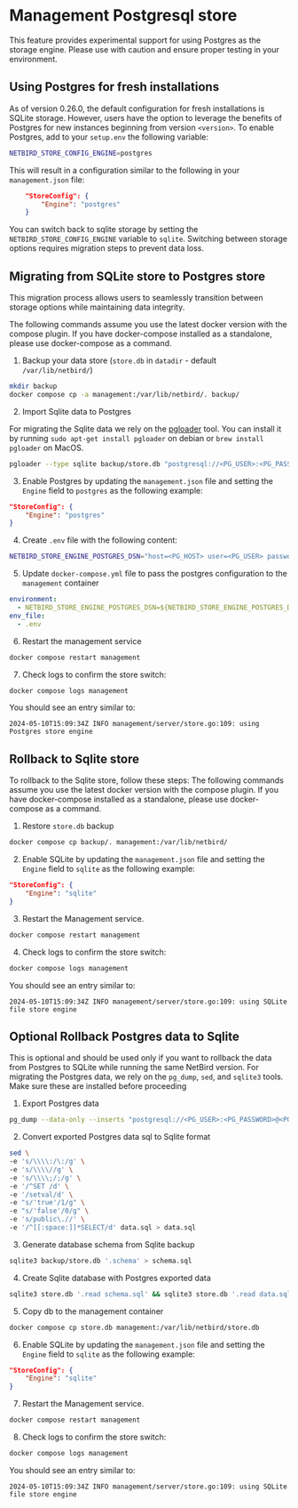 # Management Postgresql store

<Note>
This feature provides experimental support for using Postgres as the storage engine. Please use with caution and ensure proper testing in your environment.
</Note>

## Using Postgres for fresh installations

As of version 0.26.0, the default configuration for fresh installations is SQLite storage.
However, users have the option to leverage the benefits of Postgres for new instances beginning from version `<version>`.
To enable Postgres, add to your `setup.env` the following variable:
```bash
NETBIRD_STORE_CONFIG_ENGINE=postgres
```
This will result in a configuration similar to the following in your `management.json` file:
```json
    "StoreConfig": {
        "Engine": "postgres"
    }
```
You can switch back to sqlite storage by setting the `NETBIRD_STORE_CONFIG_ENGINE` variable to `sqlite`.
<Note>
    Switching between storage options requires migration steps to prevent data loss.
</Note>


## Migrating from SQLite store to Postgres store
This migration process allows users to seamlessly transition between storage options while maintaining data integrity.

<Note>
    The following commands assume you use the latest docker version with the compose plugin. If you have docker-compose installed as a standalone, please use docker-compose as a command.
</Note>

1. Backup your data store (`store.db` in `datadir` - default `/var/lib/netbird/`)
```bash
mkdir backup
docker compose cp -a management:/var/lib/netbird/. backup/
```

2. Import Sqlite data to Postgres

For migrating the Sqlite data we rely on the [pgloader](https://github.com/dimitri/pgloader) tool. You can install it by running
`sudo apt-get install pgloader` on debian or `brew install pgloader` on MacOS.

```bash
pgloader --type sqlite backup/store.db "postgresql://<PG_USER>:<PG_PASSWORD>@<PG_HOST>:<PG_PORT>/<PG_DB_NAME>"
```

3. Enable Postgres by updating the `management.json` file and setting the `Engine` field to `postgres` as the following example:
```json
"StoreConfig": {
    "Engine": "postgres"
}
```

4. Create `.env` file with the following content:
```bash
NETBIRD_STORE_ENGINE_POSTGRES_DSN="host=<PG_HOST> user=<PG_USER> password=<PG_PASSWORD> dbname=<PG_DB_NAME> port=<PG_PORT>"
```

5. Update `docker-compose.yml` file to  pass the postgres configuration to the `management` container
```yaml
environment:
  - NETBIRD_STORE_ENGINE_POSTGRES_DSN=${NETBIRD_STORE_ENGINE_POSTGRES_DSN}
env_file:
  - .env
```

6. Restart the management service
```bash
docker compose restart management
```

7. Check logs to confirm the store switch:
```bash
docker compose logs management
```
You should see an entry similar to:
```
2024-05-10T15:09:34Z INFO management/server/store.go:109: using Postgres store engine
```

## Rollback to Sqlite store
To rollback to the Sqlite  store, follow these steps:
<Note>
    The following commands assume you use the latest docker version with the compose plugin. If you have docker-compose installed as a standalone, please use docker-compose as a command.
</Note>

1. Restore `store.db` backup
```bash
docker compose cp backup/. management:/var/lib/netbird/
```

2. Enable SQLite by updating the `management.json` file and setting the `Engine` field to `sqlite` as the following example:
```json
"StoreConfig": {
    "Engine": "sqlite"
}
```

3. Restart the Management service.
```bash
docker compose restart management
```

4. Check logs to confirm the store switch:
```bash
docker compose logs management
```

You should see an entry similar to:
```
2024-05-10T15:09:34Z INFO management/server/store.go:109: using SQLite file store engine
```

## Optional Rollback Postgres data to Sqlite

This is optional and should be used only if you want to rollback the data from Postgres to SQLite while running the same NetBird version.
For migrating the Postgres data, we rely on the `pg_dump`, `sed`, and `sqlite3` tools. Make sure these are installed before proceeding

1. Export Postgres data
```bash
pg_dump --data-only --inserts "postgresql://<PG_USER>:<PG_PASSWORD>@<PG_HOST>:<PG_PORT>/<PG_DB_NAME>" > data.sql
```

2. Convert exported Postgres data sql to Sqlite format
```bash
sed \
-e 's/\\\\:/\:/g' \
-e 's/\\\\//g' \
-e 's/\\\\;/;/g' \
-e '/^SET /d' \
-e '/setval/d' \
-e "s/'true'/1/g" \
-e "s/'false'/0/g" \
-e 's/public\.//' \
-e '/^[[:space:]]*SELECT/d' data.sql > data.sql
```

3. Generate database schema from Sqlite backup
```bash
sqlite3 backup/store.db '.schema' > schema.sql
````

4. Create Sqlite database with Postgres exported data
```bash
sqlite3 store.db '.read schema.sql' && sqlite3 store.db '.read data.sql'
```

5. Copy db to the management container
```bash
docker compose cp store.db management:/var/lib/netbird/store.db
```

6. Enable SQLite by updating the `management.json` file and setting the `Engine` field to `sqlite` as the following example:
```json
"StoreConfig": {
    "Engine": "sqlite"
}
```

7. Restart the Management service.
```bash
docker compose restart management
```

8. Check logs to confirm the store switch:
```bash
docker compose logs management
```

You should see an entry similar to:
```
2024-05-10T15:09:34Z INFO management/server/store.go:109: using SQLite file store engine
```